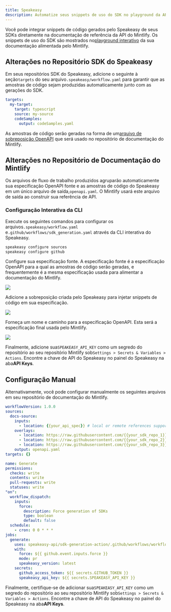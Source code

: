 ```yaml
---
title: Speakeasy
description: Automatize seus snippets de uso do SDK no playground da API
---
```


Você pode integrar snippets de código gerados pelo Speakeasy de seus SDKs diretamente na documentação de referência da API do Mintlify. Os snippets de uso do SDK são mostrados no[playground interativo](https://mintlify.com/docs/api-playground/overview) da sua documentação alimentada pelo Mintlify.

## Alterações no Repositório SDK do Speakeasy

Em seus repositórios SDK do Speakeasy, adicione o seguinte à seção`targets` do seu arquivo`.speakeasy/workflow.yaml` para garantir que as amostras de código sejam produzidas automaticamente junto com as gerações do SDK.

```yaml .speakeasy/workflow.yaml
targets:
  my-target:
    target: typescript
    source: my-source
    codeSamples:
      output: codeSamples.yaml
```

As amostras de código serão geradas na forma de um[arquivo de sobreposição OpenAPI](https://www.speakeasyapi.dev/openapi/overlays) que será usado no repositório de documentação do Mintlify.

## Alterações no Repositório de Documentação do Mintlify

Os arquivos de fluxo de trabalho produzidos agruparão automaticamente sua especificação OpenAPI fonte e as amostras de código do Speakeasy em um único arquivo de saída,`openapi.yaml`. O Mintlify usará este arquivo de saída ao construir sua referência de API.

### Configuração Interativa da CLI

Execute os seguintes comandos para configurar os arquivos`.speakeasy/workflow.yaml` e`.github/workflows/sdk_generation.yaml` através da CLI interativa do Speakeasy.

```bash
speakeasy configure sources
speakeasy configure github
```

Configure sua especificação fonte. A especificação fonte é a especificação OpenAPI para a qual as amostras de código serão geradas, e frequentemente é a mesma especificação usada para alimentar a documentação do Mintlify.

![](/images/speakeasy-1.webp)

Adicione a sobreposição criada pelo Speakeasy para injetar snippets de código em sua especificação.

![](/images/speakeasy-2.webp)

Forneça um nome e caminho para a especificação OpenAPI. Esta será a especificação final usada pelo Mintlify.

![](/images/speakeasy-3.webp)

Finalmente, adicione sua`SPEAKEASY_API_KEY` como um segredo do repositório ao seu repositório Mintlify sob`Settings > Secrets & Variables > Actions`. Encontre a chave de API do Speakeasy no painel do Speakeasy na aba**API Keys**.

## Configuração Manual

Alternativamente, você pode configurar manualmente os seguintes arquivos em seu repositório de documentação do Mintlify.

```yaml .speakeasy/workflow.yaml
workflowVersion: 1.0.0
sources:
  docs-source:
    inputs:
      - location: {{your_api_spec}} # local or remote references supported
    overlays:
      - location: https://raw.githubusercontent.com/{{your_sdk_repo_1}}/codeSamples.yaml
      - location: https://raw.githubusercontent.com/{{your_sdk_repo_2}}/codeSamples.yaml
      - location: https://raw.githubusercontent.com/{{your_sdk_repo_3}}/codeSamples.yaml
    output: openapi.yaml
targets: {}
```

```yaml .speakeasy/workflows/sdk_generation.yaml
name: Generate
permissions:
  checks: write
  contents: write
  pull-requests: write
  statuses: write
"on":
  workflow_dispatch:
    inputs:
      force:
        description: Force generation of SDKs
        type: boolean
        default: false
  schedule:
    - cron: 0 0 * * *
jobs:
  generate:
    uses: speakeasy-api/sdk-generation-action/.github/workflows/workflow-executor.yaml@v15
    with:
      force: ${{ github.event.inputs.force }}
      mode: pr
      speakeasy_version: latest
    secrets:
      github_access_token: ${{ secrets.GITHUB_TOKEN }}
      speakeasy_api_key: ${{ secrets.SPEAKEASY_API_KEY }}
```

Finalmente, certifique-se de adicionar sua`SPEAKEASY_API_KEY` como um segredo do repositório ao seu repositório Mintlify sob`Settings > Secrets & Variables > Actions`. Encontre a chave de API do Speakeasy no painel do Speakeasy na aba**API Keys**.
